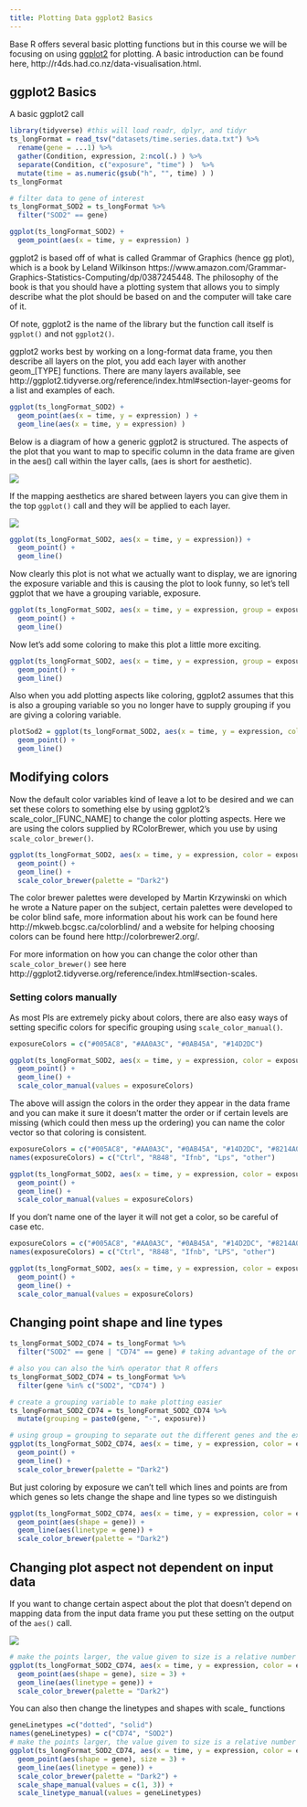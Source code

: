 ```yaml
---
title: Plotting Data ggplot2 Basics
---
```



Base R offers several basic plotting functions but in this course we will be focusing on using [ggplot2](http://ggplot2.tidyverse.org/) for plotting. A basic introduction can be found here, http://r4ds.had.co.nz/data-visualisation.html.  

## ggplot2 Basics 
A basic ggplot2 call

```r
library(tidyverse) #this will load readr, dplyr, and tidyr
ts_longFormat = read_tsv("datasets/time.series.data.txt") %>% 
  rename(gene = ...1) %>% 
  gather(Condition, expression, 2:ncol(.) ) %>% 
  separate(Condition, c("exposure", "time") )  %>% 
  mutate(time = as.numeric(gsub("h", "", time) ) )
ts_longFormat

```

```r
# filter data to gene of interest 
ts_longFormat_SOD2 = ts_longFormat %>% 
  filter("SOD2" == gene)

ggplot(ts_longFormat_SOD2) + 
  geom_point(aes(x = time, y = expression) )
```

ggplot2 is based off of what is called Grammar of Graphics (hence gg plot), which is a book by Leland Wilkinson  https://www.amazon.com/Grammar-Graphics-Statistics-Computing/dp/0387245448. The philosophy of the book is that you should have a plotting system that allows you to simply describe what the plot should be based on and the computer will take care of it.

Of note, ggplot2 is the name of the library but the function call itself is `ggplot()` and not `ggplot2()`.  

ggplot2 works best by working on a long-format data frame, you then describe all layers on the plot, you add each layer with another geom_[TYPE] functions. There are many layers available, see http://ggplot2.tidyverse.org/reference/index.html#section-layer-geoms for a list and examples of each. 

```r
ggplot(ts_longFormat_SOD2) + 
  geom_point(aes(x = time, y = expression) ) + 
  geom_line(aes(x = time, y = expression) )
```

Below is a diagram of how a generic ggplot2 is structured. The aspects of the plot that you want to map to specific column in the data frame are given in the aes() call within the layer calls, (aes is short for aesthetic).  

![](image_workzone/ggplot_call_1/ggplot_call_1.001.jpeg)

If the mapping aesthetics are shared between layers you can give them in the top `ggplot()` call and they will be applied to each layer. 

![](image_workzone/ggplot_example_3.png)


```r
ggplot(ts_longFormat_SOD2, aes(x = time, y = expression)) + 
  geom_point() + 
  geom_line()
```

Now clearly this plot is not what we actually want to display, we are ignoring the exposure variable and this is causing the plot to look funny, so let's tell ggplot that we have a grouping variable, exposure.  

```r
ggplot(ts_longFormat_SOD2, aes(x = time, y = expression, group = exposure)) + 
  geom_point() + 
  geom_line()
```

Now let's add some coloring to make this plot a little more exciting.  
```r
ggplot(ts_longFormat_SOD2, aes(x = time, y = expression, group = exposure, color = exposure)) + 
  geom_point() + 
  geom_line()
```

Also when you add plotting aspects like coloring, ggplot2 assumes that this is also a grouping variable so you no longer have to supply grouping if you are giving a coloring variable.  
```r
plotSod2 = ggplot(ts_longFormat_SOD2, aes(x = time, y = expression, color = exposure)) + 
  geom_point() + 
  geom_line()
```

## Modifying colors 
Now the default color variables kind of leave a lot to be desired and we can set these colors to something else by using ggplot2's scale_color_[FUNC_NAME] to change the color plotting aspects. Here we are using the colors supplied by RColorBrewer, which you use by using `scale_color_brewer()`. 
```r
ggplot(ts_longFormat_SOD2, aes(x = time, y = expression, color = exposure)) + 
  geom_point() + 
  geom_line() + 
  scale_color_brewer(palette = "Dark2")
```
The color brewer palettes were developed by Martin Krzywinski on which he wrote a Nature paper on the subject, certain palettes were developed to be color blind safe, more information about his work can be found here http://mkweb.bcgsc.ca/colorblind/ and a website for helping choosing colors can be found here http://colorbrewer2.org/.  

For more information on how you can change the color other than `scale_color_brewer()` see here http://ggplot2.tidyverse.org/reference/index.html#section-scales. 

### Setting colors manually  
As most PIs are extremely picky about colors, there are also easy ways of setting specific colors for specific grouping using `scale_color_manual()`.  

```r
exposureColors = c("#005AC8", "#AA0A3C", "#0AB45A", "#14D2DC") 

ggplot(ts_longFormat_SOD2, aes(x = time, y = expression, color = exposure)) + 
  geom_point() + 
  geom_line() + 
  scale_color_manual(values = exposureColors)

```

The above will assign the colors in the order they appear in the data frame and you can make it sure it doesn't matter the order or if certain levels are missing (which could then mess up the ordering) you can name the color vector so that coloring is consistent. 

```r
exposureColors = c("#005AC8", "#AA0A3C", "#0AB45A", "#14D2DC", "#8214A0") 
names(exposureColors) = c("Ctrl", "R848", "Ifnb", "Lps", "other") 

ggplot(ts_longFormat_SOD2, aes(x = time, y = expression, color = exposure)) + 
  geom_point() + 
  geom_line() + 
  scale_color_manual(values = exposureColors)

```

If you don't name one of the layer it will not get a color, so be careful of case etc. 
```r
exposureColors = c("#005AC8", "#AA0A3C", "#0AB45A", "#14D2DC", "#8214A0") 
names(exposureColors) = c("Ctrl", "R848", "Ifnb", "LPS", "other") 

ggplot(ts_longFormat_SOD2, aes(x = time, y = expression, color = exposure)) + 
  geom_point() + 
  geom_line() + 
  scale_color_manual(values = exposureColors)

```


## Changing point shape and line types 

```r
ts_longFormat_SOD2_CD74 = ts_longFormat %>% 
  filter("SOD2" == gene | "CD74" == gene) # taking advantage of the or operator to do a check for either

# also you can also the %in% operator that R offers 
ts_longFormat_SOD2_CD74 = ts_longFormat %>% 
  filter(gene %in% c("SOD2", "CD74") )

# create a grouping variable to make plotting easier 
ts_longFormat_SOD2_CD74 = ts_longFormat_SOD2_CD74 %>% 
  mutate(grouping = paste0(gene, "-", exposure))

# using group = grouping to separate out the different genes and the exposure but still color by exposure 
ggplot(ts_longFormat_SOD2_CD74, aes(x = time, y = expression, color = exposure, group = grouping)) + 
  geom_point() + 
  geom_line() + 
  scale_color_brewer(palette = "Dark2")

```

But just coloring by exposure we can't tell which lines and points are from which genes so lets change the shape and line types so we distinguish 

```r
ggplot(ts_longFormat_SOD2_CD74, aes(x = time, y = expression, color = exposure, group = grouping)) + 
  geom_point(aes(shape = gene)) + 
  geom_line(aes(linetype = gene)) + 
  scale_color_brewer(palette = "Dark2")

```

## Changing plot aspect not dependent on input data  
If you want to change certain aspect about the plot that doesn't depend on mapping data from the input data frame you put these setting on the output of the `aes()` call.  

![](image_workzone/ggplot_example_4.png)

```r
# make the points larger, the value given to size is a relative number  
ggplot(ts_longFormat_SOD2_CD74, aes(x = time, y = expression, color = exposure, group = grouping)) + 
  geom_point(aes(shape = gene), size = 3) + 
  geom_line(aes(linetype = gene)) + 
  scale_color_brewer(palette = "Dark2")

```

You can also then change the linetypes and shapes with scale_ functions  

```r
geneLinetypes =c("dotted", "solid")
names(geneLinetypes) = c("CD74", "SOD2")
# make the points larger, the value given to size is a relative number  
ggplot(ts_longFormat_SOD2_CD74, aes(x = time, y = expression, color = exposure, group = grouping)) + 
  geom_point(aes(shape = gene), size = 3) + 
  geom_line(aes(linetype = gene)) + 
  scale_color_brewer(palette = "Dark2") + 
  scale_shape_manual(values = c(1, 3)) + 
  scale_linetype_manual(values = geneLinetypes)

```



